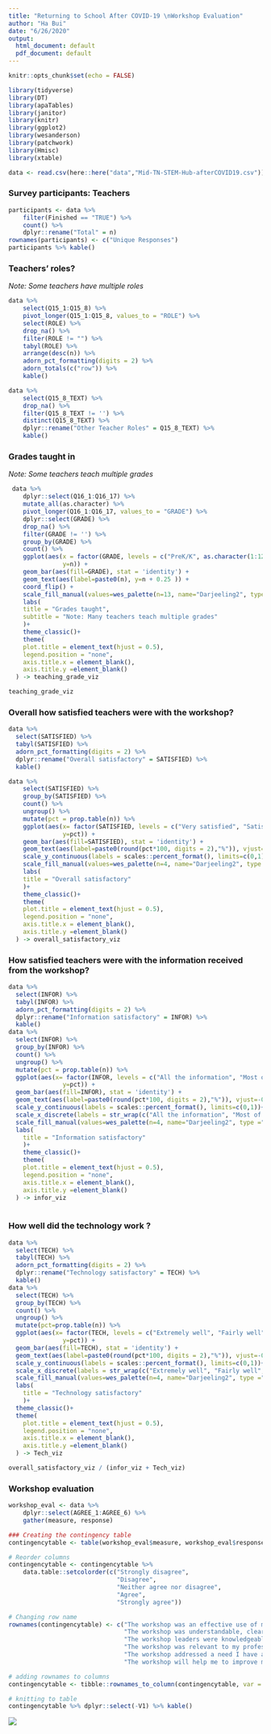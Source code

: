 ```yaml
---
title: "Returning to School After COVID-19 \nWorkshop Evaluation"
author: "Ha Bui"
date: "6/26/2020"
output:
  html_document: default
  pdf_document: default
---
```


```r
knitr::opts_chunk$set(echo = FALSE)
```

```r
library(tidyverse)
library(DT)
library(apaTables)
library(janitor)
library(knitr)
library(ggplot2)
library(wesanderson)
library(patchwork)
library(Hmisc)
library(xtable)
```

 
```r
data <- read.csv(here::here("data","Mid-TN-STEM-Hub-afterCOVID19.csv"))
```

### **Survey participants: Teachers**
```r
participants <- data %>% 
    filter(Finished == "TRUE") %>%
    count() %>%
    dplyr::rename("Total" = n) 
rownames(participants) <- c("Unique Responses")
participants %>% kable()
```

### **Teachers' roles? **
*Note: Some teachers have multiple roles*
```r
data %>% 
    select(Q15_1:Q15_8) %>%
    pivot_longer(Q15_1:Q15_8, values_to = "ROLE") %>%
    select(ROLE) %>%
    drop_na() %>%
    filter(ROLE != "") %>%
    tabyl(ROLE) %>%
    arrange(desc(n)) %>%
    adorn_pct_formatting(digits = 2) %>%
    adorn_totals(c("row")) %>%
    kable()
```

```r
data %>%
    select(Q15_8_TEXT) %>%
    drop_na() %>% 
    filter(Q15_8_TEXT != '') %>%
    distinct(Q15_8_TEXT) %>%
    dplyr::rename("Other Teacher Roles" = Q15_8_TEXT) %>%
    kable()
```




### **Grades taught in**
*Note: Some teachers teach multiple grades*
```r
 data %>% 
    dplyr::select(Q16_1:Q16_17) %>%
    mutate_all(as.character) %>%
    pivot_longer(Q16_1:Q16_17, values_to = "GRADE") %>%
    dplyr::select(GRADE) %>% 
    drop_na() %>%
    filter(GRADE != '') %>%
    group_by(GRADE) %>%
    count() %>%
    ggplot(aes(x = factor(GRADE, levels = c("PreK/K", as.character(1:12))), 
               y=n)) +
    geom_bar(aes(fill=GRADE), stat = 'identity') +
    geom_text(aes(label=paste0(n), y=n + 0.25 )) +
    coord_flip() +
    scale_fill_manual(values=wes_palette(n=13, name="Darjeeling2", type ="continuous")) +
    labs(
    title = "Grades taught",
    subtitle = "Note: Many teachers teach multiple grades"
    )+
    theme_classic()+
    theme(
    plot.title = element_text(hjust = 0.5),
    legend.position = "none",
    axis.title.x = element_blank(),
    axis.title.y =element_blank()
  ) -> teaching_grade_viz
```
```r
teaching_grade_viz
```

### **Overall how satisfied teachers were with the workshop?**
```r
data %>% 
  select(SATISFIED) %>%
  tabyl(SATISFIED) %>%
  adorn_pct_formatting(digits = 2) %>% 
  dplyr::rename("Overall satisfactory" = SATISFIED) %>%
  kable()

data %>% 
    select(SATISFIED) %>%
    group_by(SATISFIED) %>%
    count() %>% 
    ungroup() %>%
    mutate(pct = prop.table(n)) %>%
    ggplot(aes(x= factor(SATISFIED, levels = c("Very satisfied", "Satisfied","Somewhat satisfied", "Not satisfied")), 
               y=pct)) +
    geom_bar(aes(fill=SATISFIED), stat = 'identity') + 
    geom_text(aes(label=paste0(round(pct*100, digits = 2),"%")), vjust=-0.5) +
    scale_y_continuous(labels = scales::percent_format(), limits=c(0,1))+
    scale_fill_manual(values=wes_palette(n=4, name="Darjeeling2", type ="continuous")) +
    labs(
    title = "Overall satisfactory"
    )+
    theme_classic()+
    theme(
    plot.title = element_text(hjust = 0.5),
    legend.position = "none",
    axis.title.x = element_blank(),
    axis.title.y =element_blank()
  ) -> overall_satisfactory_viz
```

### **How satisfied teachers were with the information received from the workshop? **
```r
data %>% 
  select(INFOR) %>%
  tabyl(INFOR) %>%
  adorn_pct_formatting(digits = 2) %>% 
  dplyr::rename("Information satisfactory" = INFOR) %>%
  kable()
data %>%
  select(INFOR) %>%
  group_by(INFOR) %>%
  count() %>% 
  ungroup() %>%
  mutate(pct = prop.table(n)) %>%
  ggplot(aes(x= factor(INFOR, levels = c("All the information", "Most of the information","Some of the information", "A little of the information")), 
               y=pct)) +
  geom_bar(aes(fill=INFOR), stat = 'identity') + 
  geom_text(aes(label=paste0(round(pct*100, digits = 2),"%")), vjust=-0.5) +
  scale_y_continuous(labels = scales::percent_format(), limits=c(0,1))+
  scale_x_discrete(labels = str_wrap(c("All the information", "Most of the information","Some of the information", "A little of the information"), width = 10)) +
  scale_fill_manual(values=wes_palette(n=4, name="Darjeeling2", type ="continuous")) +
  labs(
    title = "Information satisfactory"
    )+
    theme_classic()+
    theme(
    plot.title = element_text(hjust = 0.5),
    legend.position = "none",
    axis.title.x = element_blank(),
    axis.title.y =element_blank()
  ) -> infor_viz
  

```

### **How well did the technology work ?**
```r
data %>% 
  select(TECH) %>%
  tabyl(TECH) %>%
  adorn_pct_formatting(digits = 2) %>% 
  dplyr::rename("Technology satisfactory" = TECH) %>%
  kable()
data %>%
  select(TECH) %>%
  group_by(TECH) %>%
  count() %>%
  ungroup() %>%
  mutate(pct=prop.table(n)) %>%
  ggplot(aes(x= factor(TECH, levels = c("Extremely well", "Fairly well","Neither well nor poorly")), 
               y=pct)) +
  geom_bar(aes(fill=TECH), stat = 'identity') + 
  geom_text(aes(label=paste0(round(pct*100, digits = 2),"%")), vjust=-0.5) +
  scale_y_continuous(labels = scales::percent_format(), limits=c(0,1))+
  scale_x_discrete(labels = str_wrap(c("Extremely well", "Fairly well","Neither well nor poorly"), width = 15)) +
  scale_fill_manual(values=wes_palette(n=4, name="Darjeeling2", type ="continuous")) +
  labs(
    title = "Technology satisfactory"
    )+
  theme_classic()+
  theme(
    plot.title = element_text(hjust = 0.5),
    legend.position = "none",
    axis.title.x = element_blank(),
    axis.title.y =element_blank()
  ) -> Tech_viz
```


```r
overall_satisfactory_viz / (infor_viz + Tech_viz)
```

### **Workshop evaluation**

```r
workshop_eval <- data %>%
    dplyr::select(AGREE_1:AGREE_6) %>%
    gather(measure, response) 

```
```r
### Creating the contingency table
contingencytable <- table(workshop_eval$measure, workshop_eval$response) %>% as.data.frame.matrix() 
```
```r
# Reorder columns
contingencytable <- contingencytable %>% 
    data.table::setcolorder(c("Strongly disagree",
                              "Disagree",
                              "Neither agree nor disagree",
                              "Agree",
                              "Strongly agree"))
```
```r
# Changing row name
rownames(contingencytable) <- c("The workshop was an effective use of my time",
                                "The workshop was understandable, clear, and professional" ,
                                "The workshop leaders were knowledgeable",
                                "The workshop was relevant to my professional context",
                                "The workshop addressed a need I have as an educator",
                                "The workshop will help me to improve my professional practice")
```
```r
# adding rownames to columns
contingencytable <- tibble::rownames_to_column(contingencytable, var = "Measure")
```
```r
# knitting to table
contingencytable %>% dplyr::select(-V1) %>% kable()
```

![](items/matrix-visualize-afterCOVID19.png)